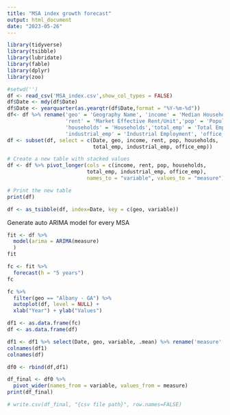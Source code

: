 ```yaml
---
title: "MSA index growth forecast"
output: html_document
date: "2023-05-26"
---
```


```r
library(tidyverse)
library(tsibble)
library(lubridate)
library(fable)
library(dplyr)
library(zoo)
```

```r
#setwd('')
df <- read_csv('MSA_index.csv',show_col_types = FALSE)
df$Date <- mdy(df$Date)
df$Date <- yearquarter(as.yearqtr(df$Date,format = "%Y-%m-%d"))
df<- df %>% rename('geo' = 'Geography Name', 'income' = 'Median Household Income', 
                   'rent' = 'Market Effective Rent/Unit','pop' = 'Population',
                   'households' = 'Households','total_emp' = 'Total Employment',
                   'industrial_emp' = 'Industrial Employment', 'office_emp' = 'Office Employment')
df <- subset(df, select = c(Date, geo, income, rent, pop, households, 
                            total_emp, industrial_emp, office_emp))
```

```r
# Create a new table with stacked values
df <- df %>% pivot_longer(cols = c(income, rent, pop, households, 
                          total_emp, industrial_emp, office_emp), 
                          names_to = "variable", values_to = "measure")

# Print the new table
print(df)
```

```r
df <- as_tsibble(df, index=Date, key = c(geo, variable))
```

Generate auto ARIMA model for every MSA
```r
fit <- df %>%
  model(arima = ARIMA(measure)
  )
fit
```

```r
fc <- fit %>%
  forecast(h = "5 years")
fc
```

```r
fc %>%
  filter(geo == "Albany - GA") %>%
  autoplot(df, level = NULL) +
  xlab("Year") + ylab("Values")
```

```r
df1 <- as.data.frame(fc)
df <- as.data.frame(df)
```

```r
df1 <- df1 %>% select(Date, geo, variable, .mean) %>% rename('measure' = '.mean')
colnames(df1)
colnames(df)
```

```r
df0 <- rbind(df,df1)
```

```r
df_final <- df0 %>%
  pivot_wider(names_from = variable, values_from = measure)
print(df_final)
```

```r
# write.csv(df_final, "{csv file path}", row.names=FALSE)
```

